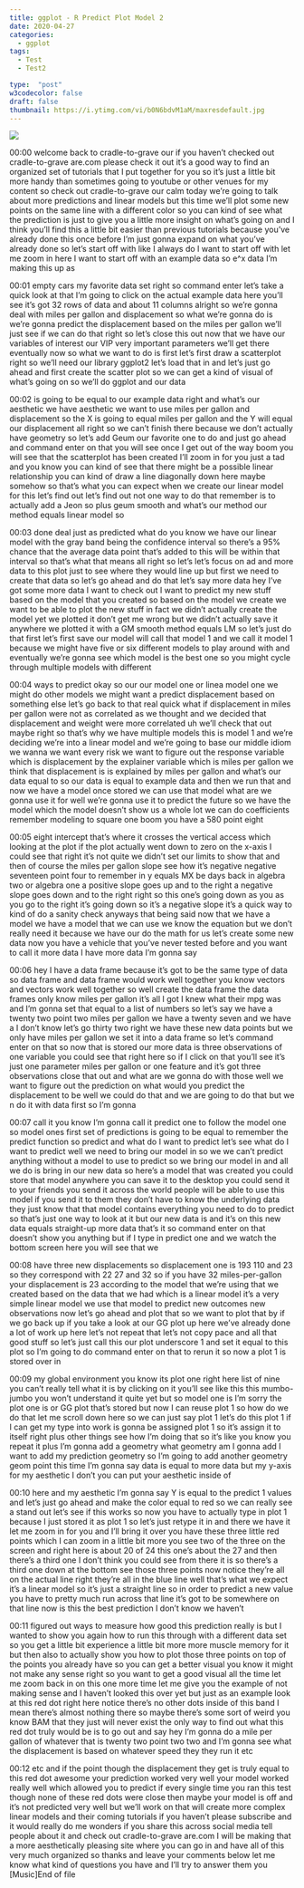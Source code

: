 ```yaml
---
title: ggplot - R Predict Plot Model 2
date: 2020-04-27
categories:
  - ggplot
tags:
  - Test
  - Test2

type:  "post"
w3codecolor: false
draft: false
thumbnail: https://i.ytimg.com/vi/b0N6bdvM1aM/maxresdefault.jpg
---
```


<a href="https://www.youtube.com/watch?v=b0N6bdvM1aM">
<img src="auto-posts/images/11-ggplot-LinearRegressionLMusingRPlotLine.mp4.jpg">
</a>









00:00
welcome back to cradle-to-grave our if you haven't checked out cradle-to-grave
are.com please check it out it's a good way to find an organized set of
tutorials that I put together for you so it's just a little bit more handy than
sometimes going to youtube or other venues for my content so check out
cradle-to-grave our calm today we're going to talk about
more predictions and linear models but this time we'll plot some new points on
the same line with a different color so you can kind of see what the prediction
is just to give you a little more insight on what's going on and I think
you'll find this a little bit easier than previous tutorials because you've
already done this once before I'm just gonna expand on what you've already done
so let's start off with like I always do I want to start off with let me zoom in
here I want to start off with an example data so e^x data I'm making this up as

00:01
empty cars my favorite data set right so
command enter let's take a quick look at that I'm going to click on the actual
example data here you'll see it's got 32 rows of data and
about 11 columns alright so we're gonna deal with miles per gallon and
displacement so what we're gonna do is we're gonna predict the displacement
based on the miles per gallon we'll just see if we can do that right so let's
close this out now that we have our variables of interest our VIP very
important parameters we'll get there eventually now so what we want to do is
first let's first draw a scatterplot right so we'll need our library ggplot2
let's load that in and let's just go ahead and first create the scatter plot
so we can get a kind of visual of what's
going on so we'll do ggplot and our data

00:02
is going to be equal to our example data right and what's our aesthetic we have
aesthetic we want to use miles per gallon and displacement so the X is
going to equal miles per gallon and the Y will equal our displacement all right
so we can't finish there because we don't actually have
geometry so let's add Geum our favorite one to do and just go ahead
and command enter on that you will see once I get out of the way boom you will
see that the scatterplot has been created I'll zoom in for you just a tad
and you know you can kind of see that there might be a possible linear
relationship you can kind of draw a line diagonally down here maybe somehow so
that's what you can expect when we create our linear model for this let's
find out let's find out not one way to do that remember is to actually add a
Jeon so plus geum smooth and what's our method our method equals linear model so

00:03
done deal just as predicted what do you know we have our linear model with the
gray band being the confidence interval so there's a 95% chance that the average
data point that's added to this will be within that interval so that's what that
means all right so let's let's focus on ad and more data to this plot just to
see where they would line up but first we need to create that data so let's go
ahead and do that let's say more data hey I've got some more data I want to
check out I want to predict my new stuff based on the model that you created so
based on the model we create we want to be able to plot the new stuff in fact we
didn't actually create the model yet we plotted it don't get me wrong but we
didn't actually save it anywhere we plotted it with a GM smooth method
equals LM so let's just do that first let's first save our model will call
that model 1 and we call it model 1 because we might have five or six
different models to play around with and eventually we're gonna see which model
is the best one so you might cycle through multiple models with different

00:04
ways to predict okay so our our model one or linea model one we might do other
models we might want a predict displacement based on something else
let's go back to that real quick what if displacement in miles per gallon
were not as correlated as we thought and we decided that displacement and weight
were more correlated uh we'll check that out maybe right so that's why we have
multiple models this is model 1 and we're deciding we're into a linear model
and we're going to base our middle idiom we wanna we want every risk we want to
figure out the response variable which is displacement by the explainer
variable which is miles per gallon we think that displacement is is explained
by miles per gallon and what's our data equal to so our data is equal to example
data and then we run that and now we have a model once stored we can use that
model what are we gonna use it for well we're gonna use it to predict the future
so we have the model which the model doesn't show us a whole lot we can do
coefficients remember modeling to square one boom you have a 580 point eight

00:05
eight intercept that's where it crosses the vertical access which looking at the
plot if the plot actually went down to zero on the x-axis I could see that
right it's not quite we didn't set our limits to show that and then of course
the miles per gallon slope see how it's negative negative seventeen point four
to remember in y equals MX be days back in algebra two or algebra one a positive
slope goes up and to the right a negative slope goes down and to the
right right so this one's going down as you as you go to the right it's going
down so it's a negative slope it's a quick way to kind of do a sanity check
anyways that being said now that we have a model we have a model that we can use
we know the equation but we don't really need it because we have our do the math
for us let's create some new data now you have a vehicle that you've never
tested before and you want to call it more data I have more data I'm gonna say

00:06
hey I have a data frame because it's got to be the same type of data so data
frame and data frame would work well together
you know vectors and vectors work well together so well create the data frame
the data frames only know miles per gallon it's all I got I knew what their
mpg was and I'm gonna set that equal to a list of numbers so let's say we have a
twenty two point two miles per gallon we have a twenty seven and we have a I
don't know let's go thirty two right we have these new data points but we only
have miles per gallon we set it into a data frame so let's command enter on
that so now that is stored our more data is three observations of one variable
you could see that right here so if I click on that you'll see it's just
one parameter miles per gallon or one feature and it's got three observations
close that out and what are we gonna do with those well we want to figure out
the prediction on what would you predict the displacement to be well we could do
that and we are going to do that but we n do it with data first so I'm gonna

00:07
call it you know I'm gonna call it predict one to follow the model one so
model ones first set of predictions is going to be equal to remember the
predict function so predict and what do I want to predict let's see what do I
want to predict well we need to bring our model in so we we can't predict
anything without a model to use to predict so we bring our model in and all
we do is bring in our new data so here's
a model that was created you could store that model anywhere you can save it to
the desktop you could send it to your friends you send it across the world
people will be able to use this model if you send it to them they don't have to
know the underlying data they just know that that model contains everything you
need to do to predict so that's just one way to look at it but our new data is
and it's on this new data equals straight-up
more data that's it so command enter on that doesn't show you anything but if I
type in predict one and we watch the bottom screen here you will see that we

00:08
have three new displacements so displacement one is 193 110 and 23 so
they correspond with 22 27 and 32 so if you have 32 miles-per-gallon your
displacement is 23 according to the model that we're using that we created
based on the data that we had which is a linear model it's a very simple linear
model we use that model to predict new outcomes new observations now let's go
ahead and plot that so we want to plot that by if we go back up if you take a
look at our GG plot up here we've already done a lot of work up here let's
not repeat that let's not copy pace and all that good stuff so let's just call
this our plot underscore 1 and set it equal to this plot so I'm going to do
command enter on that to rerun it so now a plot 1 is stored over in

00:09
my global environment you know its plot one right here list of nine you can't
really tell what it is by clicking on it you'll see like this this mumbo-jumbo
you won't understand it quite yet but so model one is I'm sorry the plot one is
or GG plot that's stored but now I can reuse plot 1 so how do we do that let me
scroll down here so we can just say plot 1 let's do this plot 1 if I can get my
type into work is gonna be assigned plot
1 so it's assign it to itself right plus other things see how I'm doing that so
it's like you know you repeat it plus I'm gonna add a geometry what geometry
am I gonna add I want to add my prediction geometry so I'm going to add
another geometry geom point this time I'm gonna say data is equal to more data
but my y-axis for my aesthetic I don't you can put your aesthetic inside of

00:10
here and my aesthetic I'm gonna say Y is equal to the predict 1 values and let's
just go ahead and make the color equal to red so we can really see a stand out
let's see if this works so now you have to actually type in plot 1 because I
just stored it as plot 1 so let's just retype it in and there we have it let me
zoom in for you and I'll bring it over you have these three little red points
which I can zoom in a little bit more you see two of the three on the screen
and right here is about 20 of 24 this one's about the 27 and then there's a
third one I don't think you could see from there it is so there's a third one
down at the bottom see those three points now notice they're all on the
actual line right they're all in the blue line well that's what we expect
it's a linear model so it's just a straight line so in order to predict a
new value you have to pretty much run across that line it's got to be
somewhere on that line now is this the best prediction I don't know we haven't

00:11
figured out ways to measure how good this prediction really is but I wanted
to show you again how to run this through with a different data set so you
get a little bit experience a little bit more more muscle
memory for it but then also to actually show you how to plot those three points
on top of the points you already have so you can get a better visual you know it
might not make any sense right so you want to get a good visual all the time
let me zoom back in on this one more time let me give you the example of not
making sense and I haven't looked this over yet but just as an example look at
this red dot right here notice there's no other dots inside of this band I mean
there's almost nothing there so maybe there's some sort of weird you know BAM
that they just will never exist the only way to find out what this red dot truly
would be is to go out and say hey I'm gonna do a mile per gallon of whatever
that is twenty two point two two and I'm
gonna see what the displacement is based on whatever speed they they run it etc

00:12
etc and if the point though the displacement they get is truly equal to
this red dot awesome your prediction worked very well your model worked
really well which allowed you to predict if every single time you ran this test
though none of these red dots were close then maybe your model is off and it's
not predicted very well but we'll work on that will create more complex linear
models and their coming tutorials if you haven't please subscribe and it
would really do me wonders if you share this across social media tell people
about it and check out cradle-to-grave are.com I will be making that a more
aesthetically pleasing site where you can go in and have all of this very much
organized so thanks and leave your comments below let me know what kind of
questions you have and I'll try to answer them you [Music]End of file

